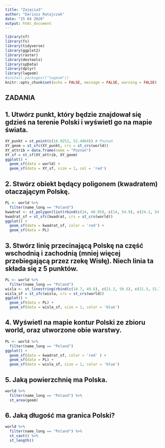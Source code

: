 ---
title: "Zajęcia3"
author: "Dariusz Ratajczak"
date: "25 04 2020"
output: html_document
---
```{r setup, include = FALSE}
library(sf)
library(fs)
library(tidyverse)
library(ggplot2)
library(raster)
library(devtools)
library(spData)
library(dplyr)
library(lwgeom)
#install.packages(("lwgeom"))
knitr::opts_chunk$set(echo = FALSE, message = FALSE, warning = FALSE)
```

## ZADANIA

## 1. Utwórz punkt, który będzie znajdował się gdzieś na terenie Polski i wyświetl go na mapie świata.

```{r}
XY_punkt = st_point(c(16.9252, 52.4064)) # Poznań
XY_geom = st_sfc(XY_punkt, crs = st_crs(world))
XY_attrib = data.frame(name = "Poznań")
XY_sf = st_sf(XY_attrib, XY_geom)
ggplot() +
  geom_sf(data = world) +
  geom_sf(data = XY_sf, size = 1, col = 'red')
```

## 2. Stwórz obiekt będący poligonem (kwadratem) otaczającym Polskę.

```{r}
PL <- world %>% 
  filter(name_long == "Poland")
kwadrat <- st_polygon(list(rbind(c(14, 48.95), c(14, 54.9), c(24.1, 54.9), c(24.1, 48.95), c(14, 48.95))))
kwadrat_sf = st_sfc(kwadrat, crs = st_crs(world))
ggplot() +
  geom_sf(data = kwadrat_sf, color = 'red') +
  geom_sf(data = PL)
```

## 3. Stwórz linię przecinającą Polskę na część wschodnią i zachodnią (mniej więcej przebiegającą przez rzekę Wisłę). Niech linia ta składa się z 5 punktów.

```{r}
PL <- world %>% 
  filter(name_long == "Poland")
wisla <- st_linestring(rbind(c(18.7, 49.6), c(21.2, 50.5), c(21.3, 51.7), c(17.4, 53), c(18.7, 54.6)))
wisla_sf = st_sfc(wisla, crs = st_crs(world))
ggplot() +
  geom_sf(data = PL) +
  geom_sf(data = wisla_sf, size = 1, color = 'blue')
```

## 4. Wyświetl na mapie kontur Polski ze zbioru world, oraz utworzone obie warstwy.

```{r}
PL <- world %>% 
  filter(name_long == "Poland")
ggplot() +
  geom_sf(data = kwadrat_sf, color = 'red' ) +
  geom_sf(data = PL) +
  geom_sf(data = wisla_sf, size = 1, color = 'blue')
```

## 5. Jaką powierzchnię ma Polska.

```{r}
world %>% 
  filter(name_long == "Poland") %>% 
  st_area(geom)
```

## 6. Jaką długość ma granica Polski?

```{r}
world %>% 
  filter(name_long == "Poland") %>% 
  st_cast() %>% 
  st_length()
```